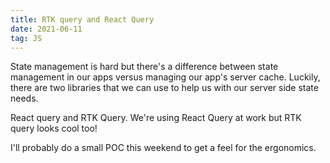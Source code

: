 ```yaml
---
title: RTK query and React Query
date: 2021-06-11
tag: JS
---
```


State management is hard but there's a difference between state management in our apps
versus managing our app's server cache. Luckily, there are two libraries that we can use
to help us with our server side state needs.

React query and RTK Query. We're using React Query at work but RTK query looks cool too!

I'll probably do a small POC this weekend to get a feel for the ergonomics.
